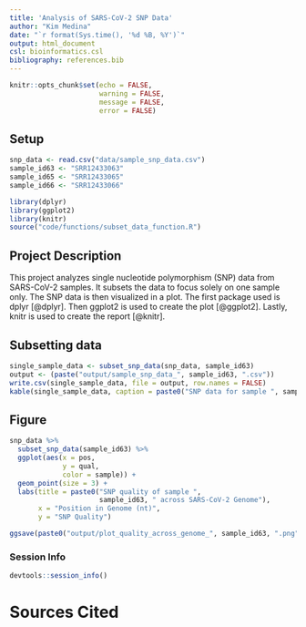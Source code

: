 ```yaml
---
title: 'Analysis of SARS-CoV-2 SNP Data'
author: "Kim Medina"
date: "`r format(Sys.time(), '%d %B, %Y')`"
output: html_document
csl: bioinformatics.csl
bibliography: references.bib
---
```


```r
knitr::opts_chunk$set(echo = FALSE,
                      warning = FALSE,
                      message = FALSE,
                      error = FALSE)
```

## Setup
```r
snp_data <- read.csv("data/sample_snp_data.csv")
sample_id63 <- "SRR12433063"
sample_id65 <- "SRR12433065"
sample_id66 <- "SRR12433066"
```

```r
library(dplyr)
library(ggplot2)
library(knitr)
source("code/functions/subset_data_function.R")
```

## Project Description

This project analyzes single nucleotide polymorphism (SNP) data from SARS-CoV-2 samples. It subsets the data to focus solely on one sample only. The SNP data is then visualized in a plot. The first package used is dplyr [@dplyr]. Then ggplot2 is used to create the plot [@ggplot2]. Lastly, knitr is used to create the report [@knitr].

## Subsetting data

```r
single_sample_data <- subset_snp_data(snp_data, sample_id63)
output <- (paste("output/sample_snp_data_", sample_id63, ".csv"))
write.csv(single_sample_data, file = output, row.names = FALSE)
kable(single_sample_data, caption = paste0("SNP data for sample ", sample_id63))
```

## Figure

```r
snp_data %>%
  subset_snp_data(sample_id63) %>%
  ggplot(aes(x = pos,
             y = qual,
             color = sample)) +
  geom_point(size = 3) +
  labs(title = paste0("SNP quality of sample ",
                      sample_id63, " across SARS-CoV-2 Genome"),
       x = "Position in Genome (nt)",
       y = "SNP Quality")

ggsave(paste0("output/plot_quality_across_genome_", sample_id63, ".png"))
```

### Session Info
```r
devtools::session_info()
```

# Sources Cited
